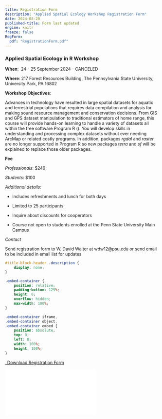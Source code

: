 ```yaml
---
title: Registration Form
description: "Applied Spatial Ecology Workshop Registration Form"
date: 2024-08-20
published-title: Form last updated
engine: knitr
freeze: false
RegForm:
  pdf: "RegistrationForm.pdf"
---
```

### Applied Spatial Ecology in R Workshop

**When**:  24 - 25 September 2024 - CANCELED

**Where**: 217 Forest Resources Building,
           The Pennsylvania State University,
           University Park, PA 16802

**Workshop Objectives**:

Advances in technology have resulted in large spatial datasets for aquatic and terrestrial populations that requires data compilation and analysis for making sound resource management and conservation decisions.  From GIS and GPS dataset manipulation to traditional estimators of home range, this course will provide hands-on learning to handle a variety of datasets all within the free software Program R (\href{https://www.r-project.org/}{R Foundation for Statistical Computing}).  You will develop skills in understanding and processing complex datasets without ever needing ArcMap or related costly programs. In addition, packages *rgdal* and *raster* are no longer supported in Program R so new packages *terra* and *sf* will be explained to replace those older packages.

**Fee**

*Professionals*: $249; 

*Students*: $100

*Additional details:*

- Includes refreshments and lunch for both days

- Limited to 25 participants

- Inquire about discounts for cooperators

- Course not open to students enrolled at the Penn State University Main Campus

*Contact*

Send registration form to W. David Walter at wdw12@psu.edu or send email to be included in email list for updates

```css
#title-block-header .description {
    display: none;
}
```

```css
.embed-container {
    position: relative;
    padding-bottom: 129%;
    height: 0;
    overflow: hidden;
    max-width: 100%;
}

.embed-container iframe,
.embed-container object,
.embed-container embed {
    position: absolute;
    top: 0;
    left: 0;
    width: 100%;
    height: 100%;
}
```


```{=html}
<p class="text-center">
  <a class="btn btn-primary btn-lg form-download" href="`r rmarkdown::metadata$RegForm$pdf`" target="_blank">
    <i class="fa-solid fa-file-arrow-down"></i>&ensp;Download Registration Form
  </a>
</p>

<div class="embed-container">
  <iframe src="`r rmarkdown::metadata$RegForm$pdf`" style="border: 0.5px"></iframe>
</div>
```
